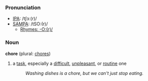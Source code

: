 ===Pronunciation===
*[[w:IPA|IPA]]: /tʃɔː(r)/
*[[w:SAMPA|SAMPA]]: /tSO:(r)/
**[[Rhymes:English:-O:(r)/|Rhymes: -O:(r)/]]

===Noun===
'''chore''' (plural: [[chores]])
#a [[task]], especially a [[difficult]], [[unpleasant]], or [[routine]] one
#:''Washing dishes is a chore, but we can't just stop eating.''